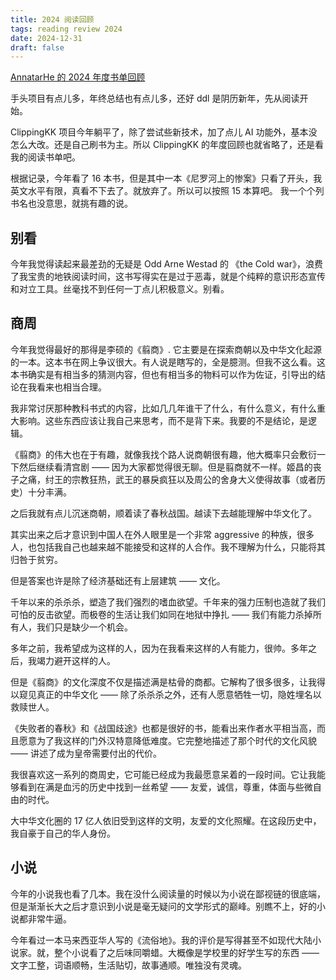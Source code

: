 ```yaml
---
title: 2024 阅读回顾
tags: reading review 2024
date: 2024-12-31
draft: false
---
```


[AnnatarHe 的 2024 年度书单回顾](https://clippingkk.annatarhe.com/report/yearly?uid=1&year=2024)

手头项目有点儿多，年终总结也有点儿多，还好 ddl 是阴历新年，先从阅读开始。

ClippingKK 项目今年躺平了，除了尝试些新技术，加了点儿 AI 功能外，基本没怎么大改。还是自己刷书为主。所以 ClippingKK 的年度回顾也就省略了，还是看我的阅读书单吧。

根据记录，今年看了 16 本书，但是其中一本《尼罗河上的惨案》只看了开头，我英文水平有限，真看不下去了。就放弃了。所以可以按照
15 本算吧。 我一个个列书名也没意思，就挑有趣的说。

## 别看

今年我觉得读起来最差劲的无疑是 Odd Arne Westad 的 《the Cold war》，浪费了我宝贵的地铁阅读时间，这书写得实在是过于恶毒，就是个纯粹的意识形态宣传和对立工具。丝毫找不到任何一丁点儿积极意义。别看。

## 商周

今年我觉得最好的那得是李硕的《翦商》. 它主要是在探索商朝以及中华文化起源的一本。这本书在网上争议很大。有人说是瞎写的，全是臆测。但我不这么看。这本书确实是有相当多的猜测内容，但也有相当多的物料可以作为佐证，引导出的结论在我看来也相当合理。

我非常讨厌那种教科书式的内容，比如几几年谁干了什么，有什么意义，有什么重大影响。这些东西应该让我自己来思考，而不是背下来。我要的不是结论，是逻辑。

《翦商》的伟大也在于有趣，就像我找个路人说商朝很有趣，他大概率只会敷衍一下然后继续看清宫剧 —— 因为大家都觉得很无聊。但是翦商就不一样。姬昌的丧子之痛，纣王的宗教狂热，武王的暴戾疯狂以及周公的舍身大义使得故事（或者历史）十分丰满。

之后我就有点儿沉迷商朝，顺着读了春秋战国。越读下去越能理解中华文化了。

其实出来之后才意识到中国人在外人眼里是一个非常 aggressive 的种族，很多人，也包括我自己也越来越不能接受和这样的人合作。我不理解为什么，只能将其归咎于贫穷。

但是答案也许是除了经济基础还有上层建筑 —— 文化。

千年以来的杀杀杀，塑造了我们强烈的嗜血欲望。千年来的强力压制也造就了我们可怕的反击欲望。而极卷的生活让我们如同在地狱中挣扎 —— 我们有能力杀掉所有人，我们只是缺少一个机会。

多年之前，我希望成为这样的人，因为在我看来这样的人有能力，很帅。多年之后，我竭力避开这样的人。

但是《翦商》的文化深度不仅是描述满是枯骨的商都。它解构了很多很多，让我得以窥见真正的中华文化 —— 除了杀杀杀之外，还有人愿意牺牲一切，隐姓埋名以救赎世人。

《失败者的春秋》和《战国歧途》也都是很好的书，能看出来作者水平相当高，而且愿意为了我这样的门外汉特意降低难度。它完整地描述了那个时代的文化风貌 —— 讲述了成为皇帝需要付出的代价。

我很喜欢这一系列的商周史，它可能已经成为我最愿意呆着的一段时间。它让我能够看到在满是血污的历史中找到一丝希望 —— 友爱，诚信，尊重，体面与些微自由的时代。

大中华文化圈的 17 亿人依旧受到这样的文明，友爱的文化照耀。在这段历史中，我自豪于自己的华人身份。

## 小说

今年的小说我也看了几本。我在没什么阅读量的时候以为小说在鄙视链的很底端，但是渐渐长大之后才意识到小说是毫无疑问的文学形式的巅峰。别瞧不上，好的小说都非常牛逼。

今年看过一本马来西亚华人写的《流俗地》。我的评价是写得甚至不如现代大陆小说家。就，整个小说看了之后味同嚼蜡。大概像是学校里的好学生写的东西 —— 文字工整，词语顺畅，生活贴切，故事通顺。唯独没有灵魂。
